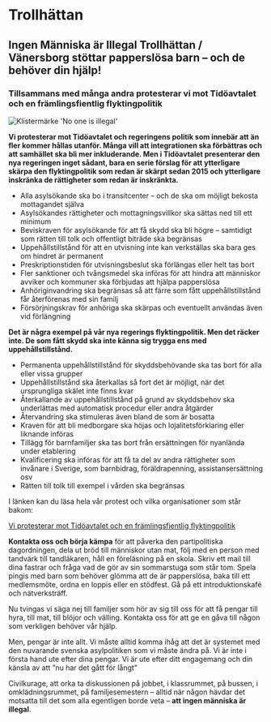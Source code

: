 
# Trollhättan

## Ingen Människa är Illegal Trollhättan / Vänersborg stöttar papperslösa barn – och de behöver din hjälp!

### Tillsammans med många andra protesterar vi mot Tidöavtalet och en främlingsfientlig flyktingpolitik

<Image src={noone} alt="Klistermärke 'No one is illegal'" priority className="mt-4"/>

**Vi protesterar mot Tidöavtalet och regeringens politik som innebär att än fler kommer hållas utanför. Många vill att integrationen ska förbättras och att samhället ska bli mer inkluderande. Men i Tidöavtalet presenterar den nya regeringen inget sådant, bara en serie förslag för att ytterligare skärpa den flyktingpolitik som redan är skärpt sedan 2015 och ytterligare inskränka de rättigheter som redan är inskränkta.**

- Alla asylsökande ska bo i transitcenter – och de ska om möjligt bekosta mottagandet själva
- Asylsökandes rättigheter och mottagningsvillkor ska sättas ned till ett minimum
- Beviskraven för asylsökande för att få skydd ska bli högre – samtidigt som rätten till tolk och offentligt biträde ska begränsas
- Uppehållstillstånd för att en utvisning inte kan verkställas ska bara ges om hindret är permanent
- Preskriptionstiden för utvisningsbeslut ska förlängas eller helt tas bort
- Fler sanktioner och tvångsmedel ska införas för att hindra att människor avviker och kommuner ska förbjudas att hjälpa papperslösa
- Anhöriginvandring ska begränsas så att färre som fått uppehållstillstånd får återförenas med sin familj
- Försörjningskrav för anhöriga ska skärpas och eventuellt användas även vid förlängning

**Det är några exempel på vår nya regerings flyktingpolitik. Men det räcker inte. De som fått skydd ska inte känna sig trygga ens med uppehållstillstånd.**

- Permanenta uppehållstillstånd för skyddsbehövande ska tas bort för alla eller vissa grupper
- Uppehållstillstånd ska återkallas så fort det är möjligt, när det ursprungliga skälet inte finns kvar
- Återkallande av uppehållstillstånd på grund av skyddsbehov ska underlättas med automatisk procedur eller andra åtgärder
- Återvandring ska stimuleras även bland de som är bosatta
- Kraven för att bli medborgare ska höjas och lojalitetsförklaring eller liknande införas
- Tillägg för barnfamiljer ska tas bort från ersättningen för nyanlända under etablering
- Kvalificering ska införas för att få ta del av andra rättigheter som invånare i Sverige, som barnbidrag, föräldrapenning, assistansersättning osv
- Rätten till tolk till exempel i vården ska begränsas

I länken kan du läsa hela vår protest och vilka organisationer som står bakom:

[Vi protesterar mot Tidöavtalet och en främlingsfientlig flyktingpolitik](https://farr.se/vi-protesterar-mot-tidoavtalet-och-en-framlingsfientlig-flyktingpolitik/)

**Kontakta oss och börja kämpa** för att påverka den partipolitiska dagordningen, dela ut bröd till människor utan mat, följ med en person med tandvärk till tandläkaren, håll en föreläsning på en skola. Skriv ett mail till dina fastrar och fråga vad de gör av sin sommarstuga som står tom. Spela pingis med barn som behöver glömma att de är papperslösa, baka till ett medlemsmöte, ordna en loppis eller en stödfest. Gå på ett introduktionskafé och nätverksträff.

Nu tvingas vi säga nej till familjer som hör av sig till oss för att få pengar till hyra, till mat, till blöjor och välling. Kontakta oss för att ge en gåva till någon som verkligen behöver vår hjälp.

Men, pengar är inte allt. Vi måste alltid komma ihåg att det är systemet med den nuvarande svenska asylpolitiken som vi måste ändra på. Vi är inte i första hand ute efter dina pengar. Vi är ute efter ditt engagemang och din känsla av att ”nu har det gått för långt”

Civilkurage, att orka ta diskussionen på jobbet, i klassrummet, på bussen, i omklädningsrummet, på familjesemestern – alltid när någon hävdar det motsatta till det som alla egentligen borde veta – **att ingen människa är illegal**.

<Page href="https://www.facebook.com/710696319027280" tabs="timeline"/>
